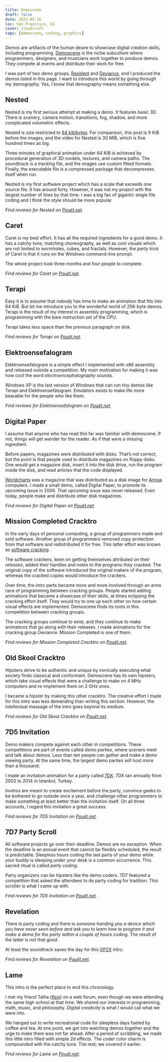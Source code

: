 ```yaml
---
title: Demoscene
draft: false
date: 2022-02-16
loc: San Francisco, CA
cover: cloudcraft
tags: [demoscene, coding, graphics]
---
```



_Demos_ are artifacts of the human desire to showcase digital creation skills, including programming. [Demoscene](https://en.wikipedia.org/wiki/Demoscene) is the niche subculture where programmers, designers, and musicians work together to produce demos. They compete at events and distribute their work for free.

I was part of two demo groups, [Resident](https://www.residentland.info/) and [Deviance](https://deviance.untergrund.net/), and I produced the demos listed in this page. I want to introduce this world by going through my demography. Yes, I know that demography means something else.

## Nested

Nested is my first serious attempt at making a demo. It features basic 3D. There is scenery, camera motion, transitions, fog, shadow, and more complicated volumetric effects.

Nested is size restricted to [64 kibibytes](https://en.wikipedia.org/wiki/64K_intro). For comparison, this post is 9 KiB before the images, and the video for Nested is 30 MiB, which is five hundred times as big.

Three minutes of graphical animation under 64 KiB is achieved by procedural generation of 3D models, textures, and camera paths. The soundtrack is a tracking file, and the images use custom fitted formats. Finally, the executable file is a compressed package that decompresses itself when run.

Nested is my first software project which has a scale that exceeds one source file. It has around forty. However, it was not my project with the largest number of lines by that time. I was a big fan of gigantic single file coding and I think the style should be more popular.

<YouTube id="https://www.youtube.com/qA9wbO7Ht2E" />

_Find reviews for Nested on [Pouët.net](https://www.pouet.net/prod.php?which=19042)._

## Caret

Caret is my best effort. It has all the required ingredients for a good demo. It has a catchy tune, matching choreography, as well as cool visuals which are not limited to wormholes, cubes, and fractals. However, the _party trick_ of Caret is that it runs on the Windows command-line prompt.

The whole project took three months and four people to complete.

<YouTube id="https://www.youtube.com/UTMqphlRrsE" />

_Find reviews for Caret on [Pouët.net](https://www.pouet.net/prod.php?which=24206)._

## Terapi

Easy it is to assume that nobody has time to make an animation that fits into 64 KiB. But let me introduce you to the wonderful world of 256-byte demos. Terapi is the result of my interest in assembly programming, which is programming with the bare instruction set of the CPU.

Terapi takes less space than the previous paragraph on disk.

<YouTube id="https://www.youtube.com/PZjpezBn_TU-XEzf2Y" />

_Find reviews for Terapi on [Pouët.net](https://www.pouet.net/prod.php?which=27668)._

## Elektroensefalogram

Elektroensefalogram is a simple effect I implemented with x86 assembly and released outside a competition. My main motivation for making it was how cool the word _electroencephalography_ sounds.

Windows XP is the last version of Windows that can run tiny demos like Terapi and Elektroensefalogram. Emulators exists to make life more bearable for the people who like them.

<YouTube id="https://www.youtube.com/_7Uoa4Va5yg-PHdTM" />

_Find reviews for Elektroensefalogram on [Pouët.net](https://www.pouet.net/prod.php?which=30049)._

## Digital Paper

I assume that anyone who has read this far was familiar with demoscene. If not, things will get weirder for the reader. As if that were a missing ingredient.

Before papers, magazines were distributed with disks. That’s not correct, but the point is that people used to distribute magazines on floppy disks. One would get a magazine disk, insert it into the disk drive, run the program inside the disk, and read articles that the code displayed.

[Worldcharts](https://worldcharts.untergrund.net/) was a magazine that was distributed as a disk image for [Amiga](https://en.wikipedia.org/wiki/Amiga) computers. I made a small demo, called Digital Paper, to promote its upcoming issue in 2006. That upcoming issue was never released. Even today, people make and distribute other disk magazines.

<YouTube id="https://www.youtube.com/VCPAV1Awzkc" />

_Find reviews for Digital Paper on [Pouët.net](https://www.pouet.net/prod.php?which=24516)._

## Mission Completed Cracktro

In the early days of personal computing, a group of programmers made and sold software. Another group of programmers removed copy protection from that software and redistributed it for free. This latter effort was known as [software cracking](https://en.wikipedia.org/wiki/Software_cracking).

The software crackers, keen on getting themselves attributed on their _releases_, added their handles and notes to the programs they cracked. The original copy of the software introduced the original makers of the program, whereas the cracked copies would introduce the crackers.

Over time, the _intro_ parts became more and more involved through an arms race of programming between cracking groups. People started adding animations that became a showcase of their skills, at times eclipsing the cracking effort itself. They would try to one up each other on how certain visual effects are implemented. Demoscene finds its roots in this competition between cracking groups.

The cracking groups continue to exist, and they continue to make animations that go along with their releases. I made animations for the cracking group Deviance. Mission Completed is one of them.

<YouTube id="https://www.youtube.com/jFtTz11kcZQ" />

_Find reviews for Mission Completed Cracktro on [Pouët.net](https://www.pouet.net/prod.php?which=24629)._

## Old Skool Cracktro

Hipsters strive to be authentic and unique by _ironically_ executing what society finds classical and conformant. Demoscene has its own hipsters, which take visual effects that were a challenge to make on 4 MHz computers and re-implement them on 2 GHz ones.

I became a hipster by making this other cracktro. The creative effort I made for this intro was less demanding than writing this section. However, the intellectual message of the intro goes beyond its medium.

<YouTube id="https://www.youtube.com/SR96BTEJMN4" />

_Find reviews for Old Skool Cracktro on [Pouët.net](https://www.pouet.net/prod.php?which=24391)._

## 7D5 Invitation

Demo makers compete against each other in competitions. These competitions are part of events called _demo parties_, where sceners meet and talk about demos. Less than ten people can gather and make a demo viewing party. At the same time, the largest demo parties will host more than a thousand.

I made an invitation animation for a party called [7DX](https://www.7dx-party.org). 7DX ran annually from 2002 to 2014 in Istanbul, Turkey.

_Invitros_ are meant to create excitement before the party, convince geeks to be bothered to go outside once a year, and challenge other programmers to make something at least better than the invitation itself. On all three accounts, I regard this invitation a great success.

<YouTube id="https://www.youtube.com/VtVaKM26izM" />

_Find reviews for 7D5 Invitation on [Pouët.net](https://www.pouet.net/prod.php?which=18411)._

## 7D7 Party Scroll

All software projects go over their deadline. Demos are no exception. When the deadline is an annual event that cannot be flexibly scheduled, the result is predictable. Sleepless hours coding the last parts of your demo while your buddy is sleeping under your desk is a common occurrence. This sacred ritual is called _party coding_.

Party organizers can be hipsters like the demo coders. 7D7 featured a competition that asked the attendees to do party coding for tradition. This scroller is what I came up with.

<YouTube id="https://www.youtube.com/OQ7LNO2jId8" />

_Find reviews for 7D5 Invitation on [Pouët.net](https://www.pouet.net/prod.php?which=32072)._

## Revelation

There is party coding and there is _someone handing you a device which you have never seen before and ask you to learn how to program it and make a demo for the party within a couple of hours_ coding. The result of the latter is not that good.

At least the soundtrack saves the day for this [GP2X](https://en.wikipedia.org/wiki/GP2X) intro.

<YouTube id="https://www.youtube.com/y0k0Te1LAFQ" />

_Find reviews for Revelation on [Pouët.net](https://www.pouet.net/prod.php?which=27672)._

## Lame

This intro is the perfect place to end this chronology.

I met my friend Talha ([flexi](https://twitter.com/flexi_bullet)) on a web forum, even though we were attending the same high school at that time. We shared our interests in programming, math, music, and philosophy. _Digital creativity_ is what I would call what we were into.

We hanged out to write recreational code for sleepless days fueled by coffee and tea. At one point, we got into watching demos together and the urge to make them was not far ahead. After a period of scribbling, we made this little intro filled with simple 2d effects. The _coder color_ charm is compounded with the catchy tune. The rest; we covered it earlier.

<YouTube id="hhttps://www.youtube.com/VhqyzIgOFUI" />

_Find reviews for Lame on [Pouët.net](https://www.pouet.net/prod.php?which=26550)._
